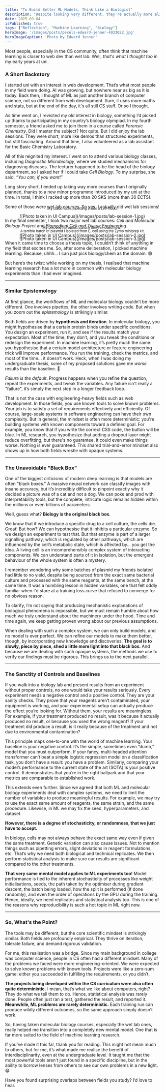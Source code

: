 ```yaml
---
title: "To Build Better ML Models, Think Like a Biologist"
description: "Despite looking very different, they're actually more alike than you think."
date: 2025-09-04
isPublished: true
tags: ["Reflection", "Machine Learning", "Biology"]
heroImage: '/images/posts/pexels-edward-jenner-4033022.jpg'
heroImageCaption: 'Photo by Edward Jenner'
---
```


Most people, especially in the CS community, often think that machine learning is closer to web dev than wet lab. Well, *that's what I thought too* in my early years at uni.

### A Short Backstory

I started uni with an interest in web development. That’s what most people in my field were doing. AI was growing, but nowhere near as big as it is today. Back then, I thought of ML as just another branch of computer science, not so different from web development. Sure, it uses more maths and stats, but at the end of the day, it's all still CS stuff. Or so I thought.

As time went on, I revisited my old interest in biology, something I’d picked up thanks to participating in my country’s biology olympiad. In my fourth semester, a friend asked me to join them in a course called *Forensic Chemistry*. Did I master the subject? Not quite. But I did enjoy the lab sessions. They were short, more like demos than structured experiments, but still fascinating. Around that time, I also volunteered as a lab assistant for the Basic Chemistry Laboratory.

All of this reignited my interest. I went on to attend various biology classes, including *Diagnostic Microbiology*, where we studied mechanisms for diagnosing diseases. The lecturer happened to be the head of the biology department, so I asked her if I could take *Cell Biology*. To my surprise, she said, *“You can, if you want!*”

Long story short, I ended up taking way more courses than I originally planned, thanks to a new minor programme introduced by my uni at the time. In total, I think I racked up more than 20 SKS (more than 30 ECTS).

Some of those were wet lab courses. So yes, I actually did wet lab sessions!

<div style="text-align: center;  margin: 0 auto;">
  ![Photo taken in UI Campus](/images/posts/lab-session-1.jpg)
  <p style="font-size: 0.8em; margin-top: -2.5rem;">My classmates pipetting inside a LAF hood.</p>
</div>

In my final semester, I took two major wet lab courses: *Cell and Molecular Biology Project* and *Biomedical Cell and Tissue Engineering*.

<div style="text-align: center;  margin: 0 auto;">
  ![Photo taken in UI Campus](/images/posts/lab-session-2.jpg)
  <p style="font-size: 0.8em; margin-top: -2.5rem;">My beloved fibroblast culture (they're dead now).</p>
</div>

<div style="text-align: center;  margin: 0 auto;">
  ![Photo taken in UI Campus](/images/posts/lab-session-3.jpg)
  <p style="font-size: 0.8em; margin-top: -2.5rem;">A terrible batch of plasmid I isolated from E. coli using the Zymo miniprep kit.</p>
</div>

When it came time to choose a thesis topic, I couldn’t think of anything in my field that excites me. So, after some deliberation, I picked machine learning. Because, uhhh... I can just pick biology/chem as the domain. 😅

But here’s the twist: while working on my thesis, I realised that machine learning research has a lot more in common with molecular biology experiments than I had ever imagined.

---

### Similar Epistemology

At first glance, the workflows of ML and molecular biology couldn’t be more different. One involves pipettes, the other involves writing code. But when you zoom out the *epistemology* is strikingly similar.

Both fields are driven by **hypothesis and iteration**. In molecular biology, you might hypothesise that a certain protein binds under specific conditions. You design an experiment, run it, and see if the results match your expectation. Most of the time, they don’t, and you tweak the conditions or redesign the experiment. In machine learning, it’s pretty much the same: you hypothesise that a certain model architecture or feature engineering trick will improve performance. You run the training, check the metrics, and most of the time… it doesn’t work. Heck, when I was doing my undergraduate thesis, some of my proposed solutions gave me *worse* results than the baseline. 🤣

*Failure is the default*. Progress happens when you refine the question, repeat the experiments, and tweak the variables. Any failure isn't really a "failure", it’s simply the next step in a longer feedback loop.

That is not the case with engineering-heavy fields such as web development. In those fields, you use known tools to solve known problems. Your job is to satisfy a set of requirements effectively and efficiently. Of course, large-scale systems in software engineering can have their own complexity. But in general, the mindset is often more deterministic: you're building systems with known components toward a defined goal. For example, you know that if you write the correct CSS code, the button will be blue. In ML research, you hypothesize that adding a dropout layer might reduce overfitting, but there's no guarantee, it could even make things worse. Nothing is ever guaranteed. This shared trial-and-error mindset also shows up in how both fields wrestle with opaque systems.

---

### The Unavoidable "Black Box"
One of the biggest criticisms of modern deep learning is that models are often "black boxes." A massive neural network can classify images with insane accuracy, but it’s incredibly difficult to pinpoint exactly why it decided a picture was of a cat and not a dog. We can poke and prod with interpretability tools, but the complete, intricate logic remains hidden within the millions or even billions of parameters.

Well, guess what? **Biology is the original black box.**

We know that if we introduce a specific drug to a cell culture, the cells die. Great! But how? We can hypothesise that it inhibits a particular enzyme. So we design an experiment to test that. But that enzyme is part of a larger signalling pathway, which is regulated by other pathways, which are influenced by the cell’s metabolic state, which is affected by... you get the idea. A living cell is an incomprehensibly complex system of interacting components. We can understand parts of it in isolation, but the emergent behaviour of the whole system is often a mystery.

I remember wondering why some batches of plasmid my friends isolated had little to no yield, despite being sourced from the exact same bacterial culture and processed with the same reagents, at the same bench, at the same time. It was a humbling lesson in hidden variables, one that felt oddly familiar when I'd stare at a training loss curve that refused to converge for no obvious reason.

To clarify, I’m not saying that producing mechanistic explanations of biological phenomena is impossible, but we must remain humble about how much we truly understand about the machinery under the hood. Time and time again, we keep getting proven wrong about our previous assumptions.

When dealing with such a complex system, we can only build models, and no model is ever perfect. We can refine our models to make them better, though, by incorporating new knowledge and discoveries. **The goal is to slowly, piece by piece, shed a little more light into that black box.** And because we are dealing with such opaque systems, the methods we use to verify our findings must be rigorous. This brings us to the next parallel.

---
### The Sanctity of Controls and Baselines

If you walk into a biology lab and present results from an experiment without proper controls, no one would take your results seriously. Every experiment needs a negative control and a positive control. They are your sanity checks. They prove that your reagents aren’t contaminated, your equipment is working, and your experimental setup can actually produce the effect you’re looking for. Without them, your results are meaningless. For example, if your treatment produced no result, was it because it actually produced no result, or because you used the wrong reagent? If your treatment did produce a result, is it really because of the treatment and not due to environmental contamination?

This principle maps one-to-one with the world of machine learning. Your baseline is your negative control. It’s the simple, sometimes even “dumb,” model that you must outperform. If your fancy, multi-headed attention transformer can’t beat a simple logistic regression model on a classification task, you don’t have a result: you have a problem. Similarly, comparing your model’s performance to the current state of the art (SOTA) is your positive control. It demonstrates that you’re in the right ballpark and that your metrics are comparable to established work.

This extends even further. Since we agreed that both ML and molecular biology experiments deal with complex systems, we need to limit the number of variables to produce meaningful results. For example, we may try to use the exact same amount of reagents, the same strain, and the same procedure. Likewise, in ML we may fix the seed, hyperparameters, and dataset.

**However, there is a degree of stochasticity, or randomness, that we just have to accept.**

In biology, cells may not always behave the exact same way even if given the same treatment. Genetic variation can also cause issues. Not to mention things such as pipetting errors, slight deviations in reagent formulations, etc. That’s why we need both biological and technical replicates. We then perform statistical analysis to make sure our results are significant compared to the other treatments.

**That very same mental model applies to ML experiments too!** Model performance is tied to the inherent stochasticity of processes like weight initialisations, seeds, the path taken by the optimiser during gradient descent, the batch being loaded, how the split is performed (if done randomly), and even the order of operations by the GPU during the training. Hence, ideally, we need replicates and statistical analysis too. This is one of the reasons why reproducibility is such a hot topic in ML right now.

---
### So, What's the Point?

The tools may be different, but the core scientific mindset is strikingly similar. Both fields are profoundly empirical. They thrive on iteration, tolerate failure, and demand rigorous validation.

For me, this realisation was a bridge. Since my main background in college was computer science, people in CS often had a different mindset. Many of the problems we faced were more engineering-oriented. We were expected to solve known problems with known tools. Projects were like a zero-sum game: either you succeeded in fulfilling the requirements, or you didn’t.

**The projects being developed within the CS curriculum were also often quite deterministic.** I mean, that’s what we like about computers, right? They do what we tell them to do. Hence, statistical analysis was rarely done. People often just ran a test, gathered the result, and reported it. **Meanwhile, ML problems are rarely deterministic.** Each training run can produce wildly different outcomes, so the same approach simply doesn’t work.

So, having taken molecular biology courses, especially the wet lab ones, really helped me transition into a completely new mental model. One that is far more suited to the field of machine learning research.

If you’ve made it this far, thank you for reading. This might not mean much to others, but for me, it’s what made me realise the benefit of interdisciplinarity, even at the undergraduate level. It taught me that the most powerful tools aren't just found in a specific discipline, but in the ability to borrow lenses from others to see our own problems in a new light. 😁

Have you found surprising overlaps between fields you study? I’d love to hear.